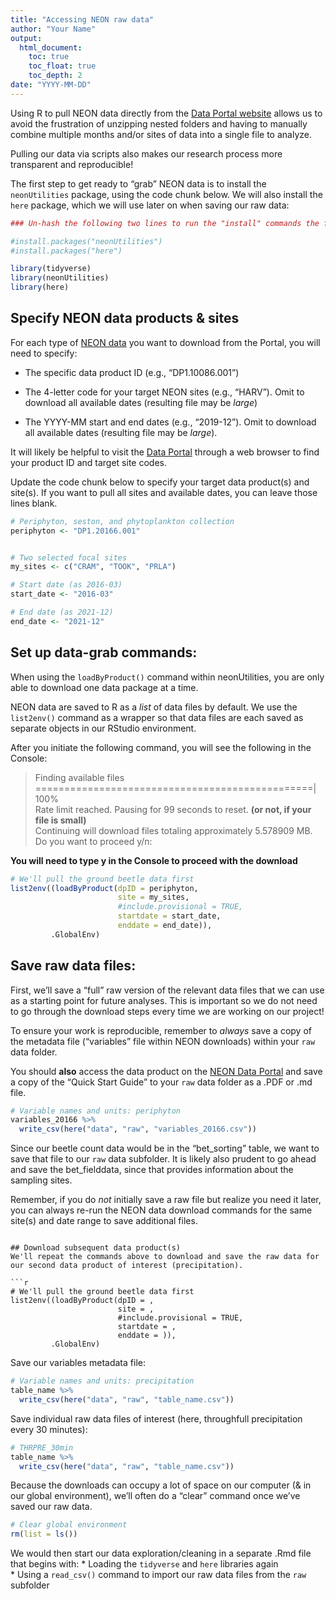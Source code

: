 ```yaml
---
title: "Accessing NEON raw data"
author: "Your Name"
output:
  html_document:
    toc: true
    toc_float: true
    toc_depth: 2
date: "YYYY-MM-DD"
---
```


Using R to pull NEON data directly from the [Data Portal website](https://data.neonscience.org/data-products/explore) allows us to avoid the frustration of unzipping nested folders and having to manually combine multiple months and/or sites of data into a single file to analyze. 

Pulling our data via scripts also makes our research process more transparent and reproducible!

The first step to get ready to "grab" NEON data is to install the `neonUtilities` package, using the code chunk below. We will also install the `here` package, which we will use later on when saving our raw data:

```r

### Un-hash the following two lines to run the "install" commands the first time you run this chunk, then re-hash both lines to avoid problems knitting your Markdown document

#install.packages("neonUtilities")
#install.packages("here")

library(tidyverse)
library(neonUtilities)
library(here)

```

## Specify NEON data products & sites

For each type of [NEON data](https://data.neonscience.org/) you want to download from the Portal, you will need to specify:

-   The specific data product ID (e.g., "DP1.10086.001")

-   The 4-letter code for your target NEON sites (e.g., "HARV"). Omit to download all available dates (resulting file may be *large*)

-   The YYYY-MM start and end dates (e.g., "2019-12"). Omit to download all available dates (resulting file may be *large*).

It will likely be helpful to visit the [Data Portal](https://data.neonscience.org/data-products/explore) through a web browser to find your product ID and target site codes.

Update the code chunk below to specify your target data product(s) and site(s). If you want to pull all sites and available dates, you can leave those lines blank.
```r

# Periphyton, seston, and phytoplankton collection
periphyton <- "DP1.20166.001"


# Two selected focal sites
my_sites <- c("CRAM", "TOOK", "PRLA")

# Start date (as 2016-03)
start_date <- "2016-03"

# End date (as 2021-12)
end_date <- "2021-12"

```

## Set up data-grab commands: 
When using the `loadByProduct()` command within neonUtilities, you are only able to download one data package at a time.  

NEON data are saved to R as a *list* of data files by default. 
We use the `list2env()` command as a wrapper so that data files are each saved as separate objects in our RStudio environment.

After you initiate the following command, you will see the following in the Console: 

> Finding available files ================================================| 100%  
> Rate limit reached. Pausing for 99 seconds to reset. **(or not, if your file is small)**  
> Continuing will download files totaling approximately 5.578909 MB.  
> Do you want to proceed y/n: 
  
**You will need to type y in the Console to proceed with the download**

```r

# We'll pull the ground beetle data first
list2env((loadByProduct(dpID = periphyton, 
                        site = my_sites, 
                        #include.provisional = TRUE,
                        startdate = start_date,
                        enddate = end_date)),
         .GlobalEnv)

```
## Save raw data files:
First, we'll save a "full" raw version of the relevant data files that we can use as a starting point for future analyses. This is important so we do not need to go through the download steps every time we are working on our project!

To ensure your work is reproducible, remember to *always* save a copy of the metadata file ("variables" file within NEON downloads) within your `raw` data folder.  

You should **also** access the data product on the [NEON Data Portal](https://data.neonscience.org/data-products/explore) and save a copy of the "Quick Start Guide" to your `raw` data folder as a .PDF or .md file.

```r

# Variable names and units: periphyton
variables_20166 %>% 
  write_csv(here("data", "raw", "variables_20166.csv"))

```
Since our beetle count data would be in the "bet_sorting" table, we want to save that file to our `raw` data subfolder. It is likely also prudent to go ahead and save the bet_fielddata, since that provides information about the sampling sites. 

Remember, if you do *not* initially save a raw file but realize you need it later, you can always re-run the NEON data download commands for the same site(s) and date range to save additional files. 

```

## Download subsequent data product(s)
We'll repeat the commands above to download and save the raw data for our second data product of interest (precipitation).

```r

# We'll pull the ground beetle data first
list2env((loadByProduct(dpID = , 
                        site = , 
                        #include.provisional = TRUE,
                        startdate = ,
                        enddate = )),
         .GlobalEnv)

```
Save our variables metadata file:
```r

# Variable names and units: precipitation
table_name %>% 
  write_csv(here("data", "raw", "table_name.csv"))

```

Save individual raw data files of interest (here, throughfull precipitation every 30 minutes):
```r

# THRPRE_30min
table_name %>% 
  write_csv(here("data", "raw", "table_name.csv"))

```

Because the downloads can occupy a lot of space on our computer (& in our global environment), we'll often do a "clear" command once we've saved our raw data. 

```r

# Clear global environment
rm(list = ls())

```


We would then start our data exploration/cleaning in a separate .Rmd file that begins with:
* Loading the `tidyverse` and `here` libraries again  
* Using a `read_csv()` command to import our raw data files from the `raw` subfolder  